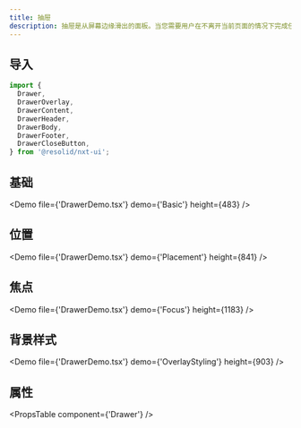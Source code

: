 ```yaml
---
title: 抽屉
description: 抽屉是从屏幕边缘滑出的面板。当您需要用户在不离开当前页面的情况下完成任务或查看一些详细信息时，它非常有用。
---
```


## 导入

```javascript
import {
  Drawer,
  DrawerOverlay,
  DrawerContent,
  DrawerHeader,
  DrawerBody,
  DrawerFooter,
  DrawerCloseButton,
} from '@resolid/nxt-ui';
```

## 基础

<Demo file={'DrawerDemo.tsx'} demo={'Basic'} height={483} />

## 位置

<Demo file={'DrawerDemo.tsx'} demo={'Placement'} height={841} />

## 焦点

<Demo file={'DrawerDemo.tsx'} demo={'Focus'} height={1183} />

## 背景样式

<Demo file={'DrawerDemo.tsx'} demo={'OverlayStyling'} height={903} />

## 属性

<PropsTable component={'Drawer'} />
